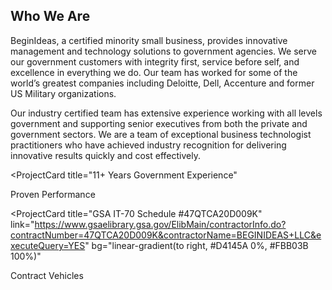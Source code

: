 ## Who We Are

BeginIdeas, a certified minority small business, provides innovative management and technology solutions to government agencies.  We serve our government customers with integrity first, service before self, and excellence in everything we do. Our team has worked for some of the world’s greatest companies including Deloitte, Dell, Accenture and former US Military organizations.

Our industry certified  team has extensive experience working with all levels government and supporting senior executives from both the private and government sectors. We are a team of exceptional business technologist practitioners who have achieved industry recognition for delivering innovative results quickly and cost effectively.

<ProjectCard
  title="11+ Years Government Experience"
>
  Proven Performance
</ProjectCard>

<ProjectCard
  title="GSA IT-70 Schedule #47QTCA20D009K"
  link="https://www.gsaelibrary.gsa.gov/ElibMain/contractorInfo.do?contractNumber=47QTCA20D009K&contractorName=BEGINIDEAS+LLC&executeQuery=YES"
  bg="linear-gradient(to right, #D4145A 0%, #FBB03B 100%)"
>
  Contract Vehicles
</ProjectCard>





